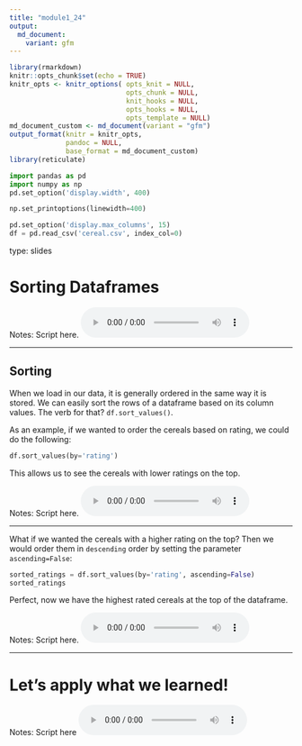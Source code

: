 ```yaml
---
title: "module1_24"
output: 
  md_document:
    variant: gfm
---
```



```r
library(rmarkdown)
knitr::opts_chunk$set(echo = TRUE)
knitr_opts <- knitr_options( opts_knit = NULL,
                             opts_chunk = NULL,
                             knit_hooks = NULL,
                             opts_hooks = NULL,
                             opts_template = NULL)
md_document_custom <- md_document(variant = "gfm")
output_format(knitr = knitr_opts,
              pandoc = NULL,
              base_format = md_document_custom)
library(reticulate)
```


```python
import pandas as pd
import numpy as np
pd.set_option('display.width', 400)

np.set_printoptions(linewidth=400)

pd.set_option('display.max_columns', 15)
df = pd.read_csv('cereal.csv', index_col=0)
```


type: slides

# Sorting Dataframes 


Notes: Script here.
<html>
<audio controls >
<source src="placeholder_audio.mp3" />
</audio></html>

---

## Sorting

When we load in our data, it is generally ordered in the same way it is stored.  We can easily sort the rows of a dataframe based on its column values. 
The verb for that?  `df.sort_values()`.

As an example, if we wanted to order the cereals based on rating, we could do the following:

```python
df.sort_values(by='rating')
```

This allows us to see the cereals with lower ratings on the top.

Notes: Script here.
<html>
<audio controls >
  <source src="placeholder_audio.mp3" />
</audio></html>

---

What if we wanted the cereals with a higher rating on the top?  Then we would order them in `descending` order by setting the parameter `ascending=False`:

```python
sorted_ratings = df.sort_values(by='rating', ascending=False)
sorted_ratings
```

Perfect, now we have the highest rated cereals at the top of the dataframe.  


Notes: Script here.
<html>
<audio controls >
  <source src="placeholder_audio.mp3" />
</audio></html>

---


# Let’s apply what we learned!

Notes: Script here
<html>
<audio controls >
  <source src="placeholder_audio.mp3" />
</audio></html>
